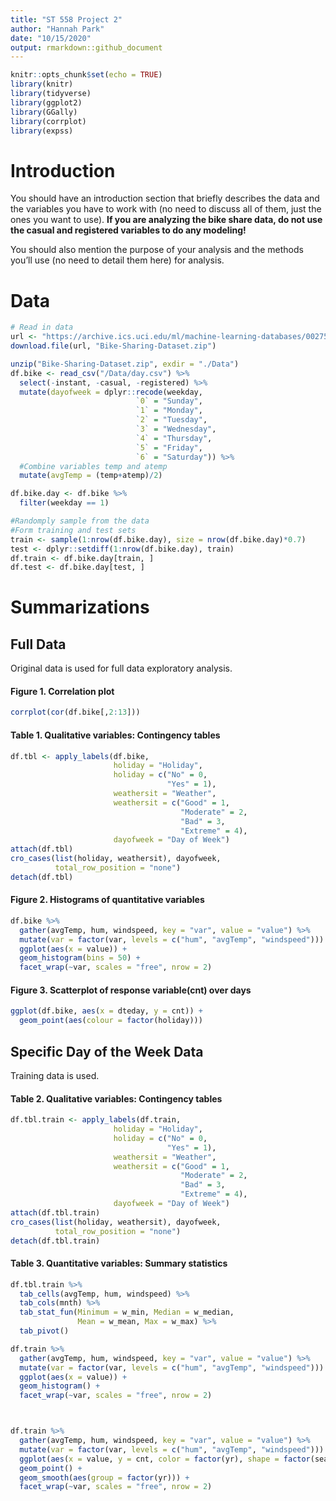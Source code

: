 ```yaml
---
title: "ST 558 Project 2"
author: "Hannah Park"
date: "10/15/2020"
output: rmarkdown::github_document
---
```


```r
knitr::opts_chunk$set(echo = TRUE)
library(knitr)
library(tidyverse)
library(ggplot2)
library(GGally)
library(corrplot)
library(expss)
```

# Introduction  

You should have an introduction section that briefly describes the data and the variables you have to work with (no need to discuss all of them, just the ones you want to use). **If you are analyzing the bike share data, do not use the casual and registered variables to do any modeling!**  

You should also mention the purpose of your analysis and the methods you’ll use (no need to detail them here) for analysis.


# Data  
```r
# Read in data
url <- "https://archive.ics.uci.edu/ml/machine-learning-databases/00275/Bike-Sharing-Dataset.zip"
download.file(url, "Bike-Sharing-Dataset.zip")

unzip("Bike-Sharing-Dataset.zip", exdir = "./Data")
df.bike <- read_csv("/Data/day.csv") %>%
  select(-instant, -casual, -registered) %>%
  mutate(dayofweek = dplyr::recode(weekday,
                            `0` = "Sunday",
                            `1` = "Monday",
                            `2` = "Tuesday",
                            `3` = "Wednesday",
                            `4` = "Thursday",
                            `5` = "Friday",
                            `6` = "Saturday")) %>%
  #Combine variables temp and atemp 
  mutate(avgTemp = (temp+atemp)/2)

df.bike.day <- df.bike %>%
  filter(weekday == 1)

#Randomply sample from the data 
#Form training and test sets
train <- sample(1:nrow(df.bike.day), size = nrow(df.bike.day)*0.7)
test <- dplyr::setdiff(1:nrow(df.bike.day), train)
df.train <- df.bike.day[train, ]
df.test <- df.bike.day[test, ]
```

# Summarizations  
## Full Data  

Original data is used for full data exploratory analysis.  

#### Figure 1. Correlation plot  
```r
corrplot(cor(df.bike[,2:13]))
```

#### Table 1. Qualitative variables: Contingency tables  
```r
df.tbl <- apply_labels(df.bike,
                       holiday = "Holiday",
                       holiday = c("No" = 0,
                                   "Yes" = 1),
                       weathersit = "Weather",
                       weathersit = c("Good" = 1,
                                      "Moderate" = 2,
                                      "Bad" = 3,
                                      "Extreme" = 4),
                       dayofweek = "Day of Week")
attach(df.tbl)
cro_cases(list(holiday, weathersit), dayofweek,
          total_row_position = "none")
detach(df.tbl)
```

#### Figure 2. Histograms of quantitative variables    
```r
df.bike %>%
  gather(avgTemp, hum, windspeed, key = "var", value = "value") %>%
  mutate(var = factor(var, levels = c("hum", "avgTemp", "windspeed"))) %>%
  ggplot(aes(x = value)) +
  geom_histogram(bins = 50) +
  facet_wrap(~var, scales = "free", nrow = 2) 
```

#### Figure 3. Scatterplot of response variable(cnt) over days    
```r
ggplot(df.bike, aes(x = dteday, y = cnt)) +
  geom_point(aes(colour = factor(holiday)))
```

## Specific Day of the Week Data  

Training data is used.  

#### Table 2. Qualitative variables: Contingency tables  
```r
df.tbl.train <- apply_labels(df.train,
                       holiday = "Holiday",
                       holiday = c("No" = 0,
                                   "Yes" = 1),
                       weathersit = "Weather",
                       weathersit = c("Good" = 1,
                                      "Moderate" = 2,
                                      "Bad" = 3,
                                      "Extreme" = 4),
                       dayofweek = "Day of Week")
attach(df.tbl.train)
cro_cases(list(holiday, weathersit), dayofweek,
          total_row_position = "none")
detach(df.tbl.train)

```

#### Table 3. Quantitative variables: Summary statistics  
```r
df.tbl.train %>%
  tab_cells(avgTemp, hum, windspeed) %>%
  tab_cols(mnth) %>%
  tab_stat_fun(Minimum = w_min, Median = w_median, 
               Mean = w_mean, Max = w_max) %>%
  tab_pivot()
```

```r
df.train %>%
  gather(avgTemp, hum, windspeed, key = "var", value = "value") %>%
  mutate(var = factor(var, levels = c("hum", "avgTemp", "windspeed"))) %>%
  ggplot(aes(x = value)) +
  geom_histogram() +
  facet_wrap(~var, scales = "free", nrow = 2) 



df.train %>%
  gather(avgTemp, hum, windspeed, key = "var", value = "value") %>%
  mutate(var = factor(var, levels = c("hum", "avgTemp", "windspeed"))) %>%
  ggplot(aes(x = value, y = cnt, color = factor(yr), shape = factor(season))) +
  geom_point() +
  geom_smooth(aes(group = factor(yr))) +
  facet_wrap(~var, scales = "free", nrow = 2) 
```
































